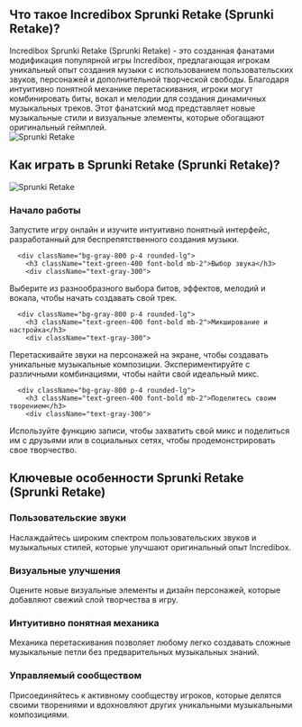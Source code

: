 ## Что такое Incredibox Sprunki Retake (Sprunki Retake)?
<div className="flex flex-col md:flex-row items-center gap-8">
  <div className="w-full md:w-1/2 text-xl">
Incredibox Sprunki Retake (Sprunki Retake) - это созданная фанатами модификация популярной игры Incredibox, предлагающая игрокам уникальный опыт создания музыки с использованием пользовательских звуков, персонажей и дополнительной творческой свободы. Благодаря интуитивно понятной механике перетаскивания, игроки могут комбинировать биты, вокал и мелодии для создания динамичных музыкальных треков. Этот фанатский мод представляет новые музыкальные стили и визуальные элементы, которые обогащают оригинальный геймплей.
</div>
  <div className="w-full md:w-1/2 flex justify-center items-center">
<img 
      src="https://sprunkiretake.fun/game_screenshot.webp" 
      alt="Sprunki Retake" 
      className="w-4/5 h-auto"
    />
</div>
</div>

## Как играть в Sprunki Retake (Sprunki Retake)?
<div className="flex flex-col md:flex-row items-center gap-8">
  <div className="w-full md:w-1/2">
<img 
      src="https://sprunkiretake.fun/game_screenshot.webp" 
      alt="Sprunki Retake" 
      className="w-4/5 h-auto mx-auto"
    />
</div>
  <div className="w-full md:w-1/2">
    <div className="grid grid-cols-1 gap-4 mt-0">
      <div className="bg-gray-800 p-4 rounded-lg">
        <h3 className="text-green-400 font-bold mb-2">Начало работы</h3>
        <div className="text-gray-300">
Запустите игру онлайн и изучите интуитивно понятный интерфейс, разработанный для беспрепятственного создания музыки.
</div>
      </div>

      <div className="bg-gray-800 p-4 rounded-lg">
        <h3 className="text-green-400 font-bold mb-2">Выбор звука</h3>
        <div className="text-gray-300">
Выберите из разнообразного выбора битов, эффектов, мелодий и вокала, чтобы начать создавать свой трек.
</div>
      </div>

      <div className="bg-gray-800 p-4 rounded-lg">
        <h3 className="text-green-400 font-bold mb-2">Микширование и настройка</h3>
        <div className="text-gray-300">
Перетаскивайте звуки на персонажей на экране, чтобы создавать уникальные музыкальные композиции. Экспериментируйте с различными комбинациями, чтобы найти свой идеальный микс.
</div>
      </div>

      <div className="bg-gray-800 p-4 rounded-lg">
        <h3 className="text-green-400 font-bold mb-2">Поделитесь своим творением</h3>
        <div className="text-gray-300">
Используйте функцию записи, чтобы захватить свой микс и поделиться им с друзьями или в социальных сетях, чтобы продемонстрировать свое творчество.
</div>
      </div>
    </div>
  </div>
</div>

## Ключевые особенности Sprunki Retake (Sprunki Retake)
<div className="grid grid-cols-1 md:grid-cols-2 gap-4">
  <div className="bg-gray-800 p-4 rounded-lg">
    <h3 className="text-green-400 font-bold mb-2">Пользовательские звуки</h3>
    <div className="text-gray-300">
Наслаждайтесь широким спектром пользовательских звуков и музыкальных стилей, которые улучшают оригинальный опыт Incredibox.
</div>
  </div>

  <div className="bg-gray-800 p-4 rounded-lg">
    <h3 className="text-green-400 font-bold mb-2">Визуальные улучшения</h3>
    <div className="text-gray-300">
Оцените новые визуальные элементы и дизайн персонажей, которые добавляют свежий слой творчества в игру.
</div>
  </div>

  <div className="bg-gray-800 p-4 rounded-lg">
    <h3 className="text-green-400 font-bold mb-2">Интуитивно понятная механика</h3>
    <div className="text-gray-300">
Механика перетаскивания позволяет любому легко создавать сложные музыкальные петли без предварительных музыкальных знаний.
</div>
  </div>

  <div className="bg-gray-800 p-4 rounded-lg">
    <h3 className="text-green-400 font-bold mb-2">Управляемый сообществом</h3>
    <div className="text-gray-300">
Присоединяйтесь к активному сообществу игроков, которые делятся своими творениями и вдохновляют других уникальными музыкальными композициями.
</div>
  </div>
</div>